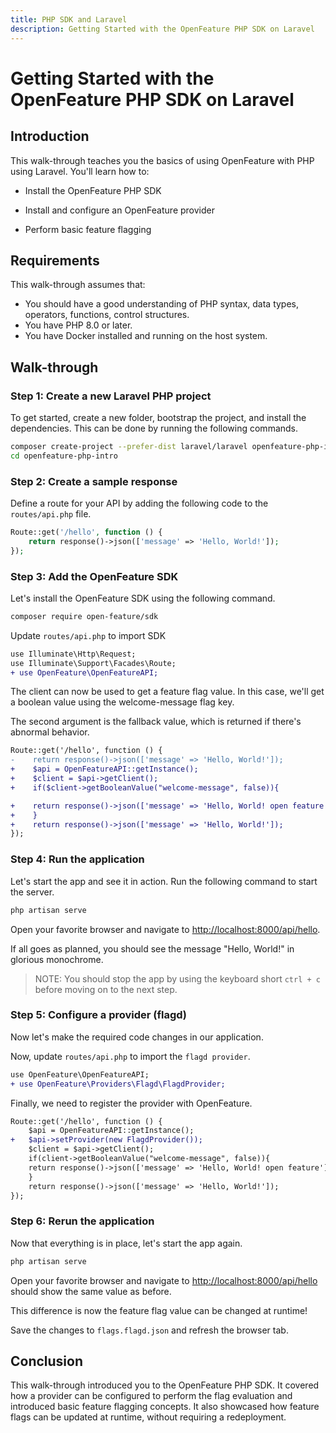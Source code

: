 ---
title: PHP SDK and Laravel
description: Getting Started with the OpenFeature PHP SDK on Laravel
---


# Getting Started with the OpenFeature PHP SDK on Laravel

## Introduction

This walk-through teaches you the basics of using OpenFeature with PHP using Laravel.
You'll learn how to:

- Install the OpenFeature PHP SDK

- Install and configure an OpenFeature provider

- Perform basic feature flagging

## Requirements

This walk-through assumes that:

- You should have a good understanding of PHP syntax, data types, operators, functions, control structures.
- You have PHP 8.0 or later.
- You have Docker installed and running on the host system.

## Walk-through

### Step 1: Create a new Laravel PHP project

To get started, create a new folder, bootstrap the project, and install the dependencies.
This can be done by running the following commands.

```sh
composer create-project --prefer-dist laravel/laravel openfeature-php-intro
cd openfeature-php-intro
```

### Step 2: Create a sample response

Define a route for your API by adding the following code to the `routes/api.php` file.

```php
Route::get('/hello', function () {
    return response()->json(['message' => 'Hello, World!']);
});
```
### Step 3: Add the OpenFeature SDK

Let's install the OpenFeature SDK using the following command.

```sh
composer require open-feature/sdk
```

Update `routes/api.php` to import SDK

```diff
use Illuminate\Http\Request;
use Illuminate\Support\Facades\Route;
+ use OpenFeature\OpenFeatureAPI;
```

The client can now be used to get a feature flag value. In this case, we'll get a boolean value using the welcome-message flag key.

The second argument is the fallback value, which is returned if there's abnormal behavior.

```diff
Route::get('/hello', function () {
-    return response()->json(['message' => 'Hello, World!']);
+    $api = OpenFeatureAPI::getInstance();
+    $client = $api->getClient();
+    if($client->getBooleanValue("welcome-message", false)){

+    return response()->json(['message' => 'Hello, World! open feature']);
+    }
+    return response()->json(['message' => 'Hello, World!']);
});
```
### Step 4: Run the application

Let's start the app and see it in action.
Run the following command to start the server.

```sh
php artisan serve
```

Open your favorite browser and navigate to [http://localhost:8000/api/hello](http://localhost:8000/api/hello).

If all goes as planned, you should see the message "Hello, World!" in glorious monochrome.

<WhyDefaultContent />

> NOTE: You should stop the app by using the keyboard short `ctrl + c` before moving on to the next step.

### Step 5: Configure a provider (flagd)

<FlagdContent />

Now let's make the required code changes in our application.


Now, update `routes/api.php` to import the `flagd provider`.

```diff
use OpenFeature\OpenFeatureAPI;
+ use OpenFeature\Providers\Flagd\FlagdProvider;
```

Finally, we need to register the provider with OpenFeature.

```diff
Route::get('/hello', function () {
    $api = OpenFeatureAPI::getInstance();
+   $api->setProvider(new FlagdProvider());
    $client = $api->getClient();
    if(client->getBooleanValue("welcome-message", false)){
    return response()->json(['message' => 'Hello, World! open feature']);
    }
    return response()->json(['message' => 'Hello, World!']);
});
```
### Step 6: Rerun the application

Now that everything is in place, let's start the app again.

```sh
php artisan serve
```

Open your favorite browser and navigate to [http://localhost:8000/api/hello](http://localhost:8000/api/hello) should show the same value as before.

This difference is now the feature flag value can be changed at runtime!

<FlagdChangeContent />

Save the changes to `flags.flagd.json` and refresh the browser tab.


## Conclusion

This walk-through introduced you to the OpenFeature PHP SDK.
It covered how a provider can be configured to perform the flag evaluation and introduced basic feature flagging concepts.
It also showcased how feature flags can be updated at runtime, without requiring a redeployment.